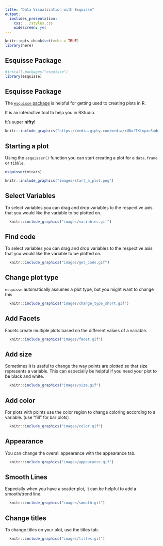 ```yaml
---
title: "Data Visualization with Esquisse"
output:
  ioslides_presentation:
    css: ../styles.css
    widescreen: yes
---
```



```r
knitr::opts_chunk$set(echo = TRUE)
library(here)
```

## Esquisse Package

```r
#install.packages("esquisse")
library(esquisse)
```

## Esquisse Package

The [`esquisse` package](https://cran.r-project.org/web/packages/esquisse/vignettes/get-started.html) is helpful for getting used to creating plots in R.

It is an interactive tool to help you in RStudio.

It's super **nifty**!

```r
knitr::include_graphics("https://media.giphy.com/media/xUOxf7XfmpxuSode1O/giphy.gif")
```

## Starting a plot

Using the `esquisser()` function you can start creating a plot for a `data.frame` or `tibble`.

```r
esquisser(mtcars)
```

```r
knitr::include_graphics("images/start_a_plot.png")
```


## Select Variables

To select variables you can drag and drop variables to the respective axis that you would like the variable to be plotted on.

```r
  knitr::include_graphics("images/variables.gif")

```

## Find code

To select variables you can drag and drop variables to the respective axis that you would like the variable to be plotted on.

```r
  knitr::include_graphics("images/get_code.gif")
```


## Change plot type

`esquisse` automatically assumes a plot type, but you might want to change this.

```r
  knitr::include_graphics("images/change_type_short.gif")
```

## Add Facets

Facets create multiple plots based on the different values of a variable.

```r
  knitr::include_graphics("images/facet.gif")
```


## Add size

Sometimes it is useful to change the way points are plotted so that size represents a variable. This can especially be helpful if you need your plot to be black and white.

```r
  knitr::include_graphics("images/size.gif")
```

## Add color

For plots with points use the color region to change coloring according to a variable.
(use "fill" for bar plots)

```r
  knitr::include_graphics("images/color.gif")
```




## Appearance

You can change the overall appearance with the appearance tab.

```r
  knitr::include_graphics("images/appearance.gif")
```

## Smooth Lines

Especially when you have a scatter plot, it can be helpful to add a smooth/trend line. 

```r
  knitr::include_graphics("images/smooth.gif")

```

## Change titles

To change titles on your plot, use the titles tab.

```r
  knitr::include_graphics("images/titles.gif")
```


